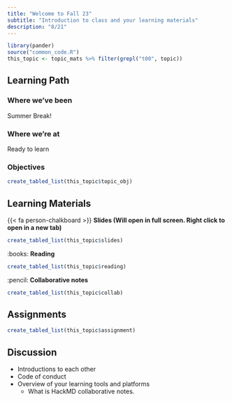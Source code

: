 ```yaml
---
title: "Welcome to Fall 23"
subtitle: "Introduction to class and your learning materials"
description: "8/21"
---
```


```r
library(pander)
source("common_code.R")
this_topic <- topic_mats %>% filter(grepl("t00", topic))
```

## Learning Path

### Where we've been
Summer Break! 

### Where we're at
Ready to learn


### Objectives

```r
create_tabled_list(this_topic$topic_obj)
```

## Learning Materials

{{< fa person-chalkboard >}}  **Slides (Will open in full screen. Right click to open in a new tab)**

```r
create_tabled_list(this_topic$slides)
```

:books:  **Reading** 

```r
create_tabled_list(this_topic$reading)
```


:pencil: **Collaborative notes**

```r
create_tabled_list(this_topic$collab)
```

## Assignments

```r
create_tabled_list(this_topic$assignment)
```

## Discussion

* Introductions to each other
* Code of conduct
* Overview of your learning tools and platforms
    - What is HackMD collaborative notes.
